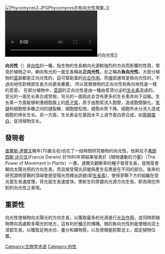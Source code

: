 {{distinguish|趋光性}}

[[File:Phycomyces3.JPG|thumb]]Phycomyces亦有向光性現象。]]
[[File:Azuki_Bean_phototropism.ogv|thumb]]的向光性]]

'''向光性'''（{{lang-en|phototropism}}）是[[向性|向性]]的一種，指生物的生長朝向光源較強烈的方向而影響的性質，常見於植物之中。朝向有光的一面生長稱為'''正向光性'''，反之稱為'''負向光性'''。大部分植物的[[莖|莖]]部都是正向光性的，這可幫助葉的[[光合作用|光合作用]]。而[[根|根]]部通常是負向光性的，不過向地性對根部生長方向更為重要。
所以其實植物的正向光性和負向地性是一樣的意思。
在部分植物中，[[茎|莖部]]的正向光性是由一種由莖頂分泌的[[生長素|生长素]]造成的。受光的一面生长素合成受阻，背光的一面因此会含有更多的生长素并向下运输。生长素一方面能够刺激细胞膜上的[[质子泵|质子泵]]，质子由胞浆流入胞壁，造成胞壁酸化。[[氢键|氢键]]和细胞壁多糖之间的键裂解，细胞壁松弛，细胞水势下降。细胞外水分流入造成细胞的伸长生长。另一方面，生长素会在基因水平上调节蛋白质合成，如[[周期蛋白依赖性激酶|周期蛋白]]，促进植物生长。

==發現者==
[[查爾斯·達爾文|查爾斯·達爾文]]晚年(70歲左右)也花了一段時間研究植物的向光性。他與兒子[[弗朗西斯·达尔文|弗朗西斯·达尔文]](Francis Darwin) 於1880年將結果發表於《植物運動的力量》（The Power of Movement in Plants）一書。達爾文觀察草的種子發芽生長，發現芽會朝向太陽光照的方向生長，而且接受陽光訊號與產生反應是在不同的部位。後來的研究證明芽鞘的頂端會感受陽光而釋出訊號(即[[生長素|生長素]])，使得芽鞘下方的組織在受光面生長速度慢，背光面生長速度快，使新生的芽趨向光源方向生長，即為現在所知的向光性之表現。

==重要性==
向光性使植物向太陽光的方向生長，以獲取最多的光源進行[[光合作用|光合作用]]，並同時把植物帶向高處較多陽光的地方，這有利於[[種子|種子]]的傳播。根的負向光性則能使根向泥土深部生長，以獲取足夠水份、養分和礦物質，以及使根能抓緊泥土，固定植物位置。
{{向性}}
[[Category:生物学术语|Category:生物学术语]]
[[Category:向性|Category:向性]]